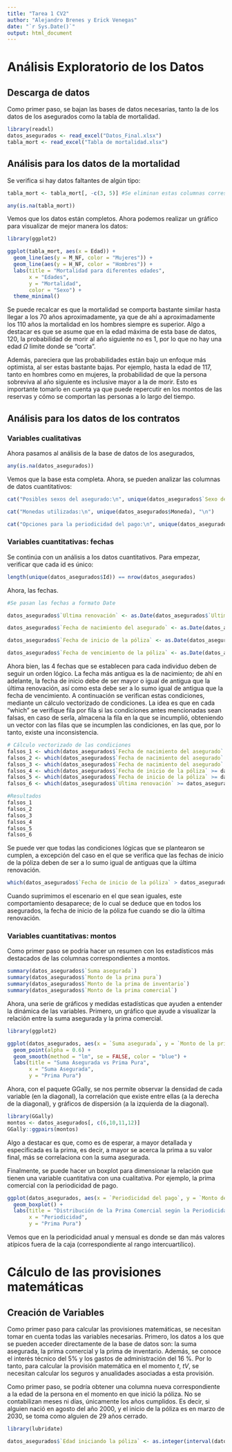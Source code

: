 ---
title: "Tarea 1 CV2"
author: "Alejandro Brenes y Erick Venegas"
date: "`r Sys.Date()`"
output: html_document
---
# Análisis Exploratorio de los Datos
## Descarga de datos
Como primer paso, se bajan las bases de datos necesarias, tanto la de los datos de los asegurados como la tabla de mortalidad.
```{r bajar_datos}
library(readxl)
datos_asegurados <- read_excel("Datos_Final.xlsx")
tabla_mort <- read_excel("Tabla de mortalidad.xlsx")
```

## Análisis para los datos de la mortalidad
Se verifica si hay datos faltantes de algún tipo:
```{r datos_mort}

tabla_mort <- tabla_mort[, -c(3, 5)] #Se eliminan estas columnas correspondientes a los fumadores

any(is.na(tabla_mort))  
```
Vemos que los datos están completos. Ahora podemos realizar un gráfico para visualizar de mejor manera los datos: 

```{r EDA_tabla_mort, warning=FALSE}
library(ggplot2)

ggplot(tabla_mort, aes(x = Edad)) + 
  geom_line(aes(y = M_NF, color = "Mujeres")) +  
  geom_line(aes(y = H_NF, color = "Hombres")) +  
  labs(title = "Mortalidad para diferentes edades",
       x = "Edades",
       y = "Mortalidad",
       color = "Sexo") + 
  theme_minimal()

```

Se puede recalcar es que la mortalidad se comporta bastante similar hasta llegar a los 70 años aproximadamente, ya que de ahí a aproximadamente los 110 años la mortalidad en los hombres siempre es superior. Algo a destacar es que se asume que en la edad máxima de esta base de datos, 120, la probabilidad de morir al año siguiente no es 1, por lo que no hay una edad $\Omega$ limite donde se "corta". 

Además, pareciera que las probabilidades están bajo un enfoque más optimista, al ser estas bastante bajas. Por ejemplo, hasta la edad de 117, tanto en hombres como en mujeres, la probabilidad de que la persona sobreviva al año siguiente es inclusive mayor a la de morir. Esto es importante tomarlo en cuenta ya que puede repercutir en los montos de las reservas y cómo se comportan las personas a lo largo del tiempo. 

## Análisis para los datos de los contratos
### Variables cualitativas
Ahora pasamos al análisis de la base de datos de los asegurados, 
```{r datos_asegurados}
any(is.na(datos_asegurados)) 
```
Vemos que la base esta completa. Ahora, se pueden analizar las columnas de datos cuantitativos: 

```{r asegurados_cuantitativos}
cat("Posibles sexos del asegurado:\n", unique(datos_asegurados$`Sexo del asegurado`), "\n")

cat("Monedas utilizadas:\n", unique(datos_asegurados$Moneda), "\n")

cat("Opciones para la periodicidad del pago:\n", unique(datos_asegurados$`Periodicidad del pago`), "\n")
```

### Variables cuantitativas: fechas
Se continúa con un análisis a los datos cuantitativos. Para empezar, verificar que cada id es único: 

```{r ID_asegurados}
length(unique(datos_asegurados$Id)) == nrow(datos_asegurados)
```
Ahora, las fechas. 

```{r fechas_asegurados}
#Se pasan las fechas a formato Date

datos_asegurados$`Ultima renovación` <- as.Date(datos_asegurados$`Ultima renovación`)

datos_asegurados$`Fecha de nacimiento del asegurado` <- as.Date(datos_asegurados$`Fecha de nacimiento del asegurado`)

datos_asegurados$`Fecha de inicio de la póliza` <- as.Date(datos_asegurados$`Fecha de inicio de la póliza`)

datos_asegurados$`Fecha de vencimiento de la póliza` <- as.Date(datos_asegurados$`Fecha de vencimiento de la póliza`)


```

Ahora bien, las 4 fechas que se establecen para cada individuo deben de seguir un orden lógico. La fecha más antigua es la de nacimiento; de ahí en adelante, la fecha de inicio debe de ser mayor o igual de antigua que la última renovación, así como esta debe ser a lo sumo igual de antigua que la fecha de vencimiento. A continuación se verifican estas condiciones, mediante un cálculo vectorizado de condiciones. La idea es que en cada "which" se verifique fila por fila si las condiciones antes mencionadas sean falsas, en caso de serla, almacena la fila en la que se incumplió, obteniendo un vector con las filas que se incumplen las condiciones, en las que, por lo tanto, existe una inconsistencia.  

```{r}

# Cálculo vectorizado de las condiciones
falsos_1 <- which(datos_asegurados$`Fecha de nacimiento del asegurado` >= datos_asegurados$`Ultima renovación`)
falsos_2 <- which(datos_asegurados$`Fecha de nacimiento del asegurado` >= datos_asegurados$`Fecha de inicio de la póliza`)
falsos_3 <- which(datos_asegurados$`Fecha de nacimiento del asegurado` >= datos_asegurados$`Fecha de vencimiento de la póliza`)
falsos_4 <- which(datos_asegurados$`Fecha de inicio de la póliza` >= datos_asegurados$`Fecha de vencimiento de la póliza`)
falsos_5 <- which(datos_asegurados$`Fecha de inicio de la póliza` >= datos_asegurados$`Ultima renovación`)
falsos_6 <- which(datos_asegurados$`Ultima renovación` >= datos_asegurados$`Fecha de vencimiento de la póliza`)

#Resultados
falsos_1
falsos_2
falsos_3
falsos_4
falsos_5
falsos_6

```
Se puede ver que todas las condiciones lógicas que se plantearon se cumplen, a excepción del caso en el que se verifica que las fechas de inicio de la póliza deben de ser a lo sumo igual de antiguas que la última renovación. 

```{r}
which(datos_asegurados$`Fecha de inicio de la póliza` > datos_asegurados$`Ultima renovación`)
```
Cuando suprimimos el escenario en el que sean iguales, este comportamiento desaparece; de lo cual se deduce que en todos los asegurados, la fecha de inicio de la póliza fue cuando se dio la última renovación.

### Variables cuantitativas: montos

Como primer paso se podría hacer un resumen con los estadísticos más destacados de las columnas correspondientes a montos.
```{r}
summary(datos_asegurados$`Suma asegurada`)
summary(datos_asegurados$`Monto de la prima pura`)
summary(datos_asegurados$`Monto de la prima de inventario`)
summary(datos_asegurados$`Monto de la prima comercial`)

```

Ahora, una serie de gráficos y medidas estadísticas que ayuden a entender la dinámica de las variables. Primero, un gráfico que ayude a visualizar la relación entre la suma asegurada y la prima comercial.

```{r}
library(ggplot2)

ggplot(datos_asegurados, aes(x = `Suma asegurada`, y = `Monto de la prima comercial`)) +
  geom_point(alpha = 0.6) +
  geom_smooth(method = "lm", se = FALSE, color = "blue") +
  labs(title = "Suma Asegurada vs Prima Pura",
       x = "Suma Asegurada",
       y = "Prima Pura")

```

Ahora, con el paquete GGally, se nos permite observar la densidad de cada variable (en la diagonal), la correlación que existe entre ellas (a la derecha de la diagonal), y gráficos de dispersión (a la izquierda de la diagonal). 
```{r, warning=FALSE}
library(GGally)
montos <- datos_asegurados[, c(6,10,11,12)]
GGally::ggpairs(montos)
```
Algo a destacar es que, como es de esperar, a mayor detallada y especificada es la prima, es decir, a mayor se acerca la prima a su valor final, más se correlaciona con la suma asegurada.  

Finalmente, se puede hacer un boxplot para dimensionar la relación que tienen una variable cuantitativa con una cualitativa. Por ejemplo, la prima comercial con la periodicidad de pago. 
```{r}
ggplot(datos_asegurados, aes(x = `Periodicidad del pago`, y = `Monto de la prima comercial`)) +
  geom_boxplot() +
  labs(title = "Distribución de la Prima Comercial según la Periodicidad del Pago",
       x = "Periodicidad",
       y = "Prima Pura")

```

Vemos que en la periodicidad anual y mensual es donde se dan más valores atípicos fuera de la caja (correspondiente al rango intercuartílico).

# Cálculo de las provisiones matemáticas

## Creación de Variables

Como primer paso para calcular las provisiones matemáticas, se necesitan tomar en cuenta todas las variables necesarias. Primero, los datos a los que se pueden acceder directamente de la base de datos son: la suma asegurada, la prima comercial y la prima de inventario. Además, se conoce el interés técnico del 5% y los gastos de administración del 16 %. Por lo tanto, para calcular la provisión matemática en el momento $t$, $tV$, se necesitan calcular los seguros y anualidades asociadas a esta provisión. 

Como primer paso, se podría obtener una columna nueva correspondiente a la edad de la persona en el momento en que inició la póliza. No se contabilizan meses ni días, únicamente los años cumplidos. Es decir, si alguien nació en agosto del año 2000, y el inicio de la póliza es en marzo de 2030, se toma como alguien de 29 años cerrado.

```{r, warning=FALSE}
library(lubridate)

datos_asegurados$`Edad iniciando la póliza` <- as.integer(interval(datos_asegurados$`Fecha de nacimiento del asegurado`, datos_asegurados$`Fecha de inicio de la póliza`) / years(1))

```


